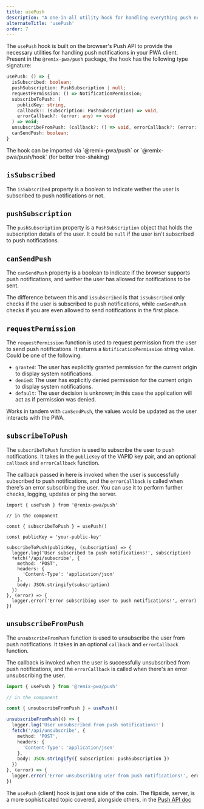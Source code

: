 ```yaml
---
title: usePush
description: "A one-in-all utility hook for handling everything push notifications in your PWA application!"
alternateTitle: 'usePush'
order: 7
---
```



The `usePush` hook is built on the browser's Push API to provide the necessary utilities for handling push notifications in your PWA client.
Present in the `@remix-pwa/push` package, the hook has the following type signature:

```ts
usePush: () => {
  isSubscribed: boolean;
  pushSubscription: PushSubscription | null;
  requestPermission: () => NotificationPermission;
  subscribeToPush: (
    publicKey: string,
    callback?: (subscription: PushSubscription) => void,
    errorCallback?: (error: any) => void
  ) => void;
  unsubscribeFromPush: (callback?: () => void, errorCallback?: (error: any) => void) => void;
  canSendPush: boolean;
}
```

<Info>
The hook can be imported via `@remix-pwa/push` or `@remix-pwa/push/hook` (for better tree-shaking)
</Info>

## `isSubscribed`

The `isSubscribed` property is a boolean to indicate wether the user is subscribed to push notifications or not.

## `pushSubscription`

The `pushSubscription` property is a `PushSubscription` object that holds the subscription details of the user. It could be `null` if
the user isn't subscribed to push notifications.

## `canSendPush`

The `canSendPush` property is a boolean to indicate if the browser supports push notifications, and wether the user has allowed for notifications to be sent.

The difference between this and `isSubscribed` is that `isSubscribed` only checks if the user is subscribed to push notifications, while `canSendPush` checks if you are even allowed to send notifications in the first place.

## `requestPermission`

The `requestPermission` function is used to request permission from the user to send push notifications. It returns a `NotificationPermission` string value. Could be one of the following:

- `granted`: The user has explicitly granted permission for the current origin to display system notifications.
- `denied`: The user has explicitly denied permission for the current origin to display system notifications.
- `default`: The user decision is unknown; in this case the application will act as if permission was denied.

Works in tandem with `canSendPush`, the values would be updated as the user interacts with the PWA.

## `subscribeToPush`

The `subscribeToPush` function is used to subscribe the user to push notifications. It takes in the `publicKey` of the VAPID key pair, and an optional `callback` and `errorCallback` function.

The callback passed in here is invoked when the user is successfully subscribed to push notifications, and the `errorCallback` is called when there's an error subscribing the user. You can use it to perform further checks, logging, updates or ping the server.

```tsx
import { usePush } from '@remix-pwa/push'

// in the component

const { subscribeToPush } = usePush()

const publicKey = 'your-public-key'

subscribeToPush(publicKey, (subscription) => {
  logger.log('User subscribed to push notifications!', subscription)
  fetch('/api/subscribe', {
    method: 'POST',
    headers: {
      'Content-Type': 'application/json'
    },
    body: JSON.stringify(subscription)
  })
}, (error) => {
  logger.error('Error subscribing user to push notifications!', error)
})
```

## `unsubscribeFromPush`

The `unsubscribeFromPush` function is used to unsubscribe the user from push notifications. It takes in an optional `callback` and `errorCallback` function.

The callback is invoked when the user is successfully unsubscribed from push notifications, and the `errorCallback` is called when there's an error unsubscribing the user.

```ts
import { usePush } from '@remix-pwa/push'

// in the component

const { unsubscribeFromPush } = usePush()

unsubscribeFromPush(() => {
  logger.log('User unsubscribed from push notifications!')
  fetch('/api/unsubscribe', {
    method: 'POST',
    headers: {
      'Content-Type': 'application/json'
    },
    body: JSON.stringify({ subscription: pushSubscription })
  })
}, (error) => {
  logger.error('Error unsubscribing user from push notifications!', error)
})
```

The `usePush` (client) hook is just one side of the coin. The flipside, server, is a more sophisticated topic covered, alongside others, in the [Push API doc](/docs/latest/push-api)

